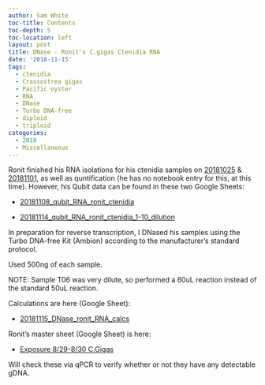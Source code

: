 ```yaml
---
author: Sam White
toc-title: Contents
toc-depth: 5
toc-location: left
layout: post
title: DNase - Ronit's C.gigas Ctenidia RNA
date: '2018-11-15'
tags:
  - ctenidia
  - Crassostrea gigas
  - Pacific oyster
  - RNA
  - DNase
  - Turbo DNA-free
  - diploid
  - triploid
categories:
  - 2018
  - Miscellaneous
---
```

Ronit finished his RNA isolations for his ctenidia samples on [20181025](https://genefish.wordpress.com/2018/10/25/ronits-notebook-rna-extraction-for-c-gigas-desiccation-elevated-temperature-samples-round-2/) & [20181101](https://genefish.wordpress.com/2018/10/25/ronits-notebook-rna-extraction-for-c-gigas-desiccation-elevated-temperature-samples-round-2/), as well as quntification (he has no notebook entry for this, at this time). However, his Qubit data can be found in these two Google Sheets:

- [20181108_qubit_RNA_ronit_ctenidia](https://docs.google.com/spreadsheets/d/1fb3nVN85sMEAO5wM8O6li8Z9vDQXVXIAenzmig2WHUc/edit?usp=sharing)

- [20181114_qubit_RNA_ronit_ctenidia_1-10_dilution](https://docs.google.com/spreadsheets/d/1guXLs2mq0uV8bXmEET2HAlxrT_isBa5UL1Y3yy0KgR8/edit?usp=sharing)

In preparation for reverse transcription, I DNased his samples using the Turbo DNA-free Kit (Ambion) according to the manufacturer's standard protocol.

Used 500ng of each sample.

NOTE: Sample T06 was very dilute, so performed a 60uL reaction instead of the standard 50uL reaction.

Calculations are here (Google Sheet):

- [20181115_DNase_ronit_RNA_calcs](https://docs.google.com/spreadsheets/d/13GLxHpUqUpeHkAG_mozxHRveNY61DDz5Tau2HcniRgY/edit?usp=sharing)

Ronit's master sheet (Google Sheet) is here:

- [Exposure 8/29-8/30 C.Gigas](https://docs.google.com/spreadsheets/d/17mv8gMbmaldggA8Zf0RwBeNF_O4faY8dJFg31XO63K4/edit?usp=sharing)

Will check these via qPCR to verify whether or not they have any detectable gDNA.
